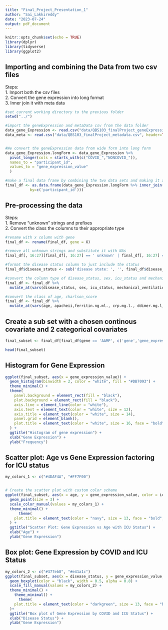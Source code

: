 ```yaml
---
title: "Final_Project_Presentation_1"
author: "Sai_Lakkireddy"
date: "2023-07-24"
output: pdf_document
---
```


```r
knitr::opts_chunk$set(echo = TRUE)
library(dplyr)
library(tidyverse)
library(ggplot2)
```

## Importing and combining the Data from two csv files
Steps:\
1. Import both the csv files\
2. Convert the gene expression into long format\
3. Inner join it with meta data\

```r

#set current working directory to the previous folder
setwd("../")

#import the geneExpression and metaData csv from the data folder
data_gene_Expression <- read.csv("data/QBS103_finalProject_geneExpression.csv", header=TRUE)
data_meta <- read.csv("data/QBS103_finalProject_metadata.csv", header=TRUE)


#We convert the geneExpression data from wide form into long form
data_gene_Expression.longForm <- data_gene_Expression %>%
  pivot_longer(cols = starts_with(c("COVID_","NONCOVID_")),
  names_to = "participant_id",
  values_to = "gene_expression_value"
  )

#make a final data frame by combining the two data sets and making it a data frame
final_df <- as.data.frame(data_gene_Expression.longForm %>% inner_join( data_meta, 
           by=c('participant_id')))

```

## Pre-processing the data
Steps:\
1. Remove "unknown" strings and prefixes\
2. Convert the class the columns to their appropriate type\

```r

#rename with x column with gene
final_df <- rename(final_df, gene = X)

#remove all unknown strings and substitute it with NAs
final_df[, 16:27][final_df[, 16:27] == ' unknown' | final_df[, 16:27] == 'unknown'] <- NA

#format the disease status column to just include the status
final_df$disease_status <- sub('disease state: ', '', final_df$disease_status)

#convert the column type of disease_status, sex, icu_status and mechanical_ventilation to factor
final_df <- final_df %>% 
  mutate_at(vars(disease_status, sex, icu_status, mechanical_ventilation), as.factor)

#convert the class of age, charlson_score
final_df <- final_df %>% 
  mutate_at(vars(age, apacheii,ferritin.ng.ml., crp.mg.l., ddimer.mg.l_feu., procalcitonin.ng.ml.., lactate.mmol.l., fibrinogen, sofa), as.integer)

```

## Create a sub set with a chosen continous covariate and 2 categorical covariates
```r
final_subset <- final_df[final_df$gene == 'AAMP', c('gene','gene_expression_value','age', 'icu_status', 'disease_status')]

head(final_subset)
```

## Histogram for Gene Expression

```r

ggplot(final_subset, aes(x = gene_expression_value)) +
  geom_histogram(binwidth = 2, color = "white", fill = "#DB7093") +
  theme_minimal() +
  theme(
    panel.background = element_rect(fill = "black"),
    plot.background = element_rect(fill = "black"),
    axis.line = element_line(color = "white"),
    axis.text = element_text(color = "white", size = 12),
    axis.title = element_text(color = "white", size = 14),
    panel.grid = element_blank(),
    plot.title = element_text(color = "white", size = 16, face = "bold", hjust = 0.4),
  ) +
  ggtitle("Histogram of gene expression") +
  xlab("Gene Expression") +
  ylab("Frequency")
```

## Scatter plot: Age vs Gene Expression factoring for ICU status

```r

my_colors_1 <- c("#4DAF4A", "#FF7F00")


# Create the scatter plot with custom color scheme
ggplot(final_subset, aes(x = age, y = gene_expression_value, color = icu_status)) +
  geom_point(size = 3) +
  scale_color_manual(values = my_colors_1) +
  theme_minimal() +
      theme(
    plot.title = element_text(color = "navy", size = 13, face = "bold", hjust = 0.4)
  ) +
  ggtitle("Scatter Plot: Gene Expression vs Age with ICU Status") +
  xlab("Age") +
  ylab("Gene Expression")
```

## Box plot: Gene Expression by COVID and ICU Status

```r

my_colors_2 <- c("#377eb8", "#e41a1c")
ggplot(final_subset, aes(x = disease_status, y = gene_expression_value, fill = icu_status)) +
  geom_boxplot(color = "black", width = 0.5, alpha = 0.8) +
  scale_fill_manual(values = my_colors_2) +
  theme_minimal() +
    theme_minimal() +
      theme(
    plot.title = element_text(color = "darkgreen", size = 13, face = "bold", hjust = 0.4)
  )+
  ggtitle("Box plot of Gene Expression by COVID and ICU Status") +
  xlab("Disease Status") +
  ylab("Gene Expression")



```